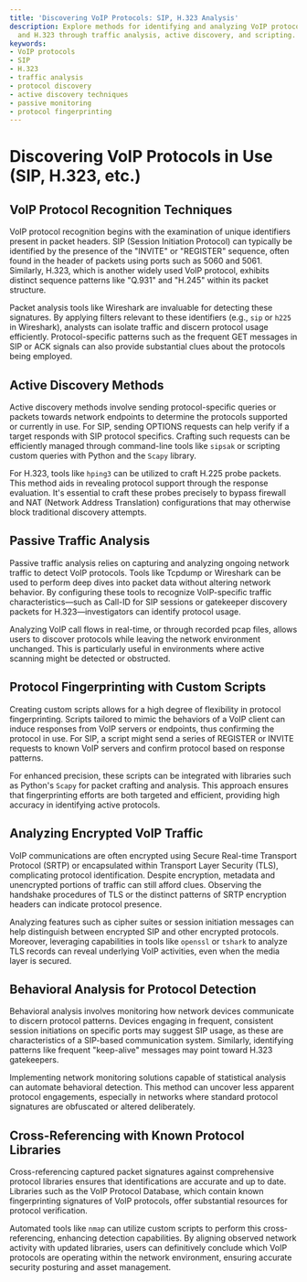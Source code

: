 ```yaml
---
title: 'Discovering VoIP Protocols: SIP, H.323 Analysis'
description: Explore methods for identifying and analyzing VoIP protocols like SIP
  and H.323 through traffic analysis, active discovery, and scripting.
keywords:
- VoIP protocols
- SIP
- H.323
- traffic analysis
- protocol discovery
- active discovery techniques
- passive monitoring
- protocol fingerprinting
---
```


# Discovering VoIP Protocols in Use (SIP, H.323, etc.)

## VoIP Protocol Recognition Techniques

VoIP protocol recognition begins with the examination of unique identifiers present in packet headers. SIP (Session Initiation Protocol) can typically be identified by the presence of the "INVITE" or "REGISTER" sequence, often found in the header of packets using ports such as 5060 and 5061. Similarly, H.323, which is another widely used VoIP protocol, exhibits distinct sequence patterns like "Q.931" and "H.245" within its packet structure.

Packet analysis tools like Wireshark are invaluable for detecting these signatures. By applying filters relevant to these identifiers (e.g., `sip` or `h225` in Wireshark), analysts can isolate traffic and discern protocol usage efficiently. Protocol-specific patterns such as the frequent GET messages in SIP or ACK signals can also provide substantial clues about the protocols being employed.

## Active Discovery Methods

Active discovery methods involve sending protocol-specific queries or packets towards network endpoints to determine the protocols supported or currently in use. For SIP, sending OPTIONS requests can help verify if a target responds with SIP protocol specifics. Crafting such requests can be efficiently managed through command-line tools like `sipsak` or scripting custom queries with Python and the `Scapy` library.

For H.323, tools like `hping3` can be utilized to craft H.225 probe packets. This method aids in revealing protocol support through the response evaluation. It's essential to craft these probes precisely to bypass firewall and NAT (Network Address Translation) configurations that may otherwise block traditional discovery attempts.

## Passive Traffic Analysis

Passive traffic analysis relies on capturing and analyzing ongoing network traffic to detect VoIP protocols. Tools like Tcpdump or Wireshark can be used to perform deep dives into packet data without altering network behavior. By configuring these tools to recognize VoIP-specific traffic characteristics—such as Call-ID for SIP sessions or gatekeeper discovery packets for H.323—investigators can identify protocol usage.

Analyzing VoIP call flows in real-time, or through recorded pcap files, allows users to discover protocols while leaving the network environment unchanged. This is particularly useful in environments where active scanning might be detected or obstructed.

## Protocol Fingerprinting with Custom Scripts

Creating custom scripts allows for a high degree of flexibility in protocol fingerprinting. Scripts tailored to mimic the behaviors of a VoIP client can induce responses from VoIP servers or endpoints, thus confirming the protocol in use. For SIP, a script might send a series of REGISTER or INVITE requests to known VoIP servers and confirm protocol based on response patterns.

For enhanced precision, these scripts can be integrated with libraries such as Python's `Scapy` for packet crafting and analysis. This approach ensures that fingerprinting efforts are both targeted and efficient, providing high accuracy in identifying active protocols.

## Analyzing Encrypted VoIP Traffic

VoIP communications are often encrypted using Secure Real-time Transport Protocol (SRTP) or encapsulated within Transport Layer Security (TLS), complicating protocol identification. Despite encryption, metadata and unencrypted portions of traffic can still afford clues. Observing the handshake procedures of TLS or the distinct patterns of SRTP encryption headers can indicate protocol presence.

Analyzing features such as cipher suites or session initiation messages can help distinguish between encrypted SIP and other encrypted protocols. Moreover, leveraging capabilities in tools like `openssl` or `tshark` to analyze TLS records can reveal underlying VoIP activities, even when the media layer is secured.

## Behavioral Analysis for Protocol Detection

Behavioral analysis involves monitoring how network devices communicate to discern protocol patterns. Devices engaging in frequent, consistent session initiations on specific ports may suggest SIP usage, as these are characteristics of a SIP-based communication system. Similarly, identifying patterns like frequent "keep-alive" messages may point toward H.323 gatekeepers.

Implementing network monitoring solutions capable of statistical analysis can automate behavioral detection. This method can uncover less apparent protocol engagements, especially in networks where standard protocol signatures are obfuscated or altered deliberately.

## Cross-Referencing with Known Protocol Libraries

Cross-referencing captured packet signatures against comprehensive protocol libraries ensures that identifications are accurate and up to date. Libraries such as the VoIP Protocol Database, which contain known fingerprinting signatures of VoIP protocols, offer substantial resources for protocol verification.

Automated tools like `nmap` can utilize custom scripts to perform this cross-referencing, enhancing detection capabilities. By aligning observed network activity with updated libraries, users can definitively conclude which VoIP protocols are operating within the network environment, ensuring accurate security posturing and asset management.